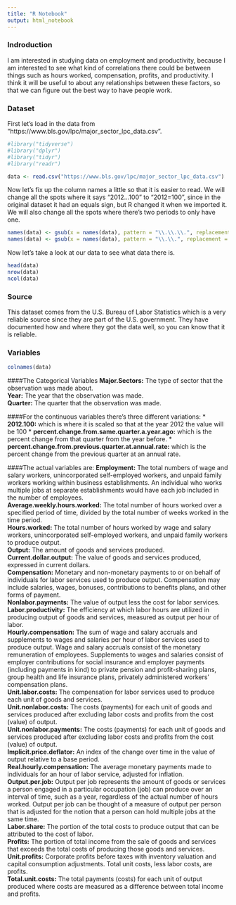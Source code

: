 ```yaml
---
title: "R Notebook"
output: html_notebook
---
```


### Indroduction  
I am interested in studying data on employment and productivity, because I am interested to see what kind of correlations there could be between things such as hours worked, compensation, profits, and productivity. I think it will be useful to about any relationships between these factors, so that we can figure out the best way to have people work.  

### Dataset 
First let's load in the data from "https://www.bls.gov/lpc/major_sector_lpc_data.csv".

```r
#library("tidyverse")
#library("dplyr")
#library("tidyr")
#library("readr")

data <- read.csv("https://www.bls.gov/lpc/major_sector_lpc_data.csv")
```
Now let's fix up the column names a little so that it is easier to read. We will change all the spots where it says "2012...100" to "2012=100", since in the original dataset it had an equals sign, but R changed it when we imported it. We will also change all the spots where there's two periods to only have one.
```r
names(data) <- gsub(x = names(data), pattern = "\\.\\.\\.", replacement = "\\.")
names(data) <- gsub(x = names(data), pattern = "\\.\\.", replacement = "\\.")
```

Now let's take a look at our data to see what data there is.
```r
head(data)
nrow(data)
ncol(data)
```

### Source  
This dataset comes from the U.S. Bureau of Labor Statistics which is a very reliable source since they are part of the U.S. government. They have documented how and where they got the data well, so you can know that it is reliable.  

### Variables  
```r
colnames(data)
```

####The Categorical Variables
**Major.Sectors:** The type of sector that the observation was made about.  
**Year:** The year that the observation was made.  
**Quarter:** The quarter that the observation was made.  
  
####For the continuous variables there's three different variations:
  * **2012.100:** which is where it is scaled so that at the year 2012 the value will be 100
  * **percent.change.from.same.quarter.a.year.ago:** which is the percent change from that quarter from the year before.
  * **percent.change.from.previous.quarter.at.annual.rate:** which is the percent change from the previous quarter at an annual rate.
  
####The actual variables are:
**Employment:** The total numbers of wage and salary workers, unincorporated self-employed workers, and unpaid family workers working within business establishments. An individual who works multiple jobs at separate establishments would have each job included in the number of employees.  
**Average.weekly.hours.worked:** The total number of hours worked over a specified period of time, divided by the total number of weeks worked in the time period.   
**Hours.worked:** The total number of hours worked by wage and salary workers, unincorporated self-employed workers, and unpaid family workers to produce output.  
**Output:** The amount of goods and services produced.    
**Current.dollar.output:** The value of goods and services produced, expressed in current dollars.   
**Compensation:** Monetary and non-monetary payments to or on behalf of individuals for labor services used to produce output. Compensation may include salaries, wages, bonuses, contributions to benefits plans, and other forms of payment.  
**Nonlabor.payments:** The value of output less the cost for labor services.    
**Labor.productivity:** The efficiency at which labor hours are utilized in producing output of goods and services, measured as output per hour of labor.   
**Hourly.compensation:** The sum of wage and salary accruals and supplements to wages and salaries per hour of labor services used to produce output. Wage and salary accruals consist of the monetary remuneration of employees. Supplements to wages and salaries consist of employer contributions for social insurance and employer payments (including payments in kind) to private pension and profit-sharing plans, group health and life insurance plans, privately administered workers' compensation plans.  
**Unit.labor.costs:** The compensation for labor services used to produce each unit of goods and services.    
**Unit.nonlabor.costs:** The costs (payments) for each unit of goods and services produced after excluding labor costs and profits from the cost (value) of output.  
**Unit.nonlabor.payments:** The costs (payments) for each unit of goods and services produced after excluding labor costs and profits from the cost (value) of output.    
**Implicit.price.deflator:** An index of the change over time in the value of output relative to a base period.  
**Real.hourly.compensation:** The average monetary payments made to individuals for an hour of labor service, adjusted for inflation.  
**Output.per.job:** Output per job represents the amount of goods or services a person engaged in a particular occupation (job) can produce over an interval of time, such as a year, regardless of the actual number of hours worked. Output per job can be thought of a measure of output per person that is adjusted for the notion that a person can hold multiple jobs at the same time.  
**Labor.share:** The portion of the total costs to produce output that can be attributed to the cost of labor.  
**Profits:** The portion of total income from the sale of goods and services that exceeds the total costs of producing those goods and services.  
**Unit.profits:** Corporate profits before taxes with inventory valuation and capital consumption adjustments. Total unit costs, less labor costs, are profits.  
**Total.unit.costs:** The total payments (costs) for each unit of output produced where costs are measured as a difference between total income and profits.  


